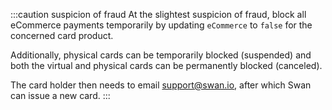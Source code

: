 :::caution suspicion of fraud
At the slightest suspicion of fraud, block all eCommerce payments temporarily by updating `eCommerce` to `false` for the concerned card product.

Additionally, physical cards can be temporarily blocked (suspended) and both the virtual and physical cards can be permanently blocked (canceled). 

The card holder then needs to email support@swan.io, after which Swan can issue a new card.
:::